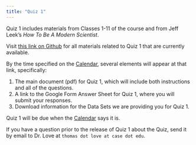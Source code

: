 ```yaml
---
title: "Quiz 1"
---
```


Quiz 1 includes materials from Classes 1-11 of the course and from Jeff Leek's *How To Be A Modern Scientist*.

Visit [this link on Github](https://github.com/THOMASELOVE/432-quizzes-2024/tree/main/quiz1) for all materials related to Quiz 1 that are currently available.

By the time specified on the [Calendar](calendar.qmd), several elements will appear at that link, specifically:

1. The main document (pdf) for Quiz 1, which will include both instructions and all of the questions.
2. A link to the Google Form Answer Sheet for Quiz 1, where you will submit your responses.
3. Download information for the Data Sets we are providing you for Quiz 1.

Quiz 1 will be due when the [Calendar](calendar.qmd) says it is.

If you have a question prior to the release of Quiz 1 about the Quiz, send it by email to Dr. Love at `thomas dot love at case dot edu`.